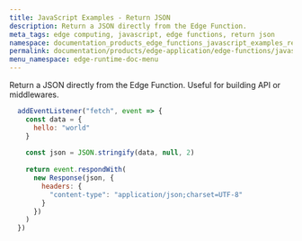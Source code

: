 ```yaml
---
title: JavaScript Examples - Return JSON
description: Return a JSON directly from the Edge Function.
meta_tags: edge computing, javascript, edge functions, return json
namespace: documentation_products_edge_functions_javascript_examples_return_json
permalink: documentation/products/edge-application/edge-functions/javascript-examples/return-json
menu_namespace: edge-runtime-doc-menu
---
```


Return a JSON directly from the Edge Function. Useful for building API or middlewares.

```js
  addEventListener("fetch", event => {
    const data = {
      hello: "world"
    }
  
    const json = JSON.stringify(data, null, 2)
  
    return event.respondWith(
      new Response(json, {
        headers: {
          "content-type": "application/json;charset=UTF-8"
        }
      })
    )
  })
```
